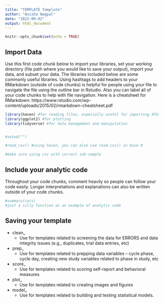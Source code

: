 ---
title: "TEMPLATE Template"
author: "Anisha Nagpal"
date: "2022-09-02"
output: html_document
---

```{r setup, include=FALSE}
knitr::opts_chunk$set(echo = TRUE)
```

## Import Data

Use this first code chunk below to import your libraries, set your working directory (file path where you would like to save your output), import your data, and subset your data. The libraries included below are some commonly useful libraries. Using hashtags to add headers to your RMarkdown (outside of code chunks) is helpful for people using your file to navigate the file using the outline bar in Rstudio. Also you can label all of your code chunks to help with file navigation. Here is a cheatsheet for RMarkdown: https://www.rstudio.com/wp-content/uploads/2015/02/rmarkdown-cheatsheet.pdf

```{r libraries and data import}
library(haven) #for reading files, especially useful for importing SPSS files 
library(ggplot2) #for plotting
library(tidyverse) #for data management and manipulation


#setwd("")

#read_csv() #using haven, you can also use read.csv() in base R

#make sure using csv with correct sub-sample 


```

## Include your analytic code 

Throughout your code chunks, comment heavily so people can follow your code easily. Longer interpretations and explanations can also be written outside of your code chunks. 

```{r cars}
#summary(cars)
#just a silly function as an example of analytic code 
```

## Saving your template

* clean_
  + Use for templates related to screening the data for ERRORS and data integrity issues (e.g., duplicates, trial data entries, etc)
* prep_
  + Use for templates related to prepping data variables -- cycle phase, cycle day, creating new study variables related to phase in study, etc
* score_
  + Use for templates related to scoring self-report and behavioral measures
* plot_
  + Use for templates related to creating images and figures
* model_
  + Use for templates related to building and testing statistical models.








 

